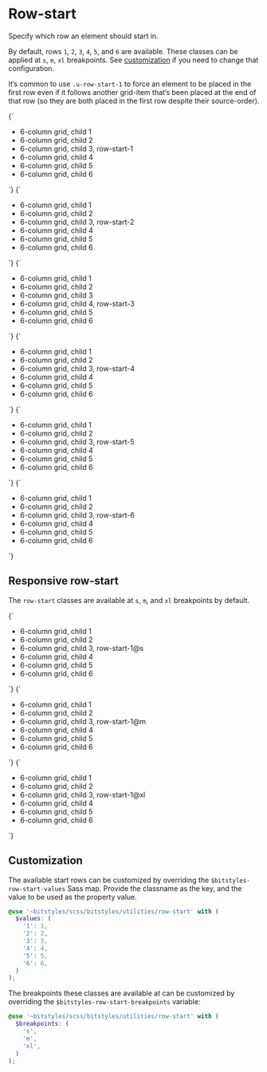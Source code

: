 
<Meta title="Utilities/row-start" />

# Row-start

Specify which row an element should start in.

By default, rows `1`, `2`, `3`, `4`, `5`, and `6` are available. These classes can be applied at `s`, `m`, `xl` breakpoints. See [customization](#customization) if you need to change that configuration.

It’s common to use `.u-row-start-1` to force an element to be placed in the first row even if it follows another grid-item that’s been placed at the end of that row (so they are both placed in the first row despite their source-order).

<Canvas isColumn>
  <Story name="u-row-start-1">
    {`
      <ul class="u-grid u-gap-l u-grid-cols-6 u-padding-m u-bg-grayscale-light-1u-list-none">
        <li class="u-bg-background u-padding-m a-card">6-column grid, child 1</li>
        <li class="u-bg-background u-padding-m a-card">6-column grid, child 2</li>
        <li class="u-bg-brand-2 u-padding-m a-card u-row-start-1">6-column grid, child 3, row-start-1</li>
        <li class="u-bg-background u-padding-m a-card">6-column grid, child 4</li>
        <li class="u-bg-background u-padding-m a-card">6-column grid, child 5</li>
        <li class="u-bg-background u-padding-m a-card">6-column grid, child 6</li>
      </ul>
    `}
  </Story>
  <Story name="u-row-start-2">
    {`
      <ul class="u-grid u-gap-l u-grid-cols-6 u-padding-m u-bg-grayscale-light-1u-list-none">
        <li class="u-bg-background u-padding-m a-card">6-column grid, child 1</li>
        <li class="u-bg-background u-padding-m a-card">6-column grid, child 2</li>
        <li class="u-bg-brand-2 u-padding-m a-card u-row-start-2">6-column grid, child 3, row-start-2</li>
        <li class="u-bg-background u-padding-m a-card">6-column grid, child 4</li>
        <li class="u-bg-background u-padding-m a-card">6-column grid, child 5</li>
        <li class="u-bg-background u-padding-m a-card">6-column grid, child 6</li>
      </ul>
    `}
  </Story>
  <Story name="u-row-start-3">
    {`
      <ul class="u-grid u-gap-l u-grid-cols-6 u-padding-m u-bg-grayscale-light-1u-list-none">
        <li class="u-bg-background u-padding-m a-card">6-column grid, child 1</li>
        <li class="u-bg-background u-padding-m a-card">6-column grid, child 2</li>
        <li class="u-bg-background u-padding-m a-card">6-column grid, child 3</li>
        <li class="u-bg-brand-2 u-padding-m a-card u-row-start-3">6-column grid, child 4, row-start-3</li>
        <li class="u-bg-background u-padding-m a-card">6-column grid, child 5</li>
        <li class="u-bg-background u-padding-m a-card">6-column grid, child 6</li>
      </ul>
    `}
  </Story>
  <Story name="u-row-start-4">
    {`
      <ul class="u-grid u-gap-l u-grid-cols-6 u-padding-m u-bg-grayscale-light-1u-list-none">
        <li class="u-bg-background u-padding-m a-card">6-column grid, child 1</li>
        <li class="u-bg-background u-padding-m a-card">6-column grid, child 2</li>
        <li class="u-bg-brand-2 u-padding-m a-card u-row-start-4">6-column grid, child 3, row-start-4</li>
        <li class="u-bg-background u-padding-m a-card">6-column grid, child 4</li>
        <li class="u-bg-background u-padding-m a-card">6-column grid, child 5</li>
        <li class="u-bg-background u-padding-m a-card">6-column grid, child 6</li>
      </ul>
    `}
  </Story>
  <Story name="u-row-start-5">
    {`
      <ul class="u-grid u-gap-l u-grid-cols-6 u-padding-m u-bg-grayscale-light-1u-list-none">
        <li class="u-bg-background u-padding-m a-card">6-column grid, child 1</li>
        <li class="u-bg-background u-padding-m a-card">6-column grid, child 2</li>
        <li class="u-bg-brand-2 u-padding-m a-card u-row-start-5">6-column grid, child 3, row-start-5</li>
        <li class="u-bg-background u-padding-m a-card">6-column grid, child 4</li>
        <li class="u-bg-background u-padding-m a-card">6-column grid, child 5</li>
        <li class="u-bg-background u-padding-m a-card">6-column grid, child 6</li>
      </ul>
    `}
  </Story>
  <Story name="u-row-start-6">
    {`
      <ul class="u-grid u-gap-l u-grid-cols-6 u-padding-m u-bg-grayscale-light-1u-list-none">
        <li class="u-bg-background u-padding-m a-card">6-column grid, child 1</li>
        <li class="u-bg-background u-padding-m a-card">6-column grid, child 2</li>
        <li class="u-bg-brand-2 u-padding-m a-card u-row-start-6">6-column grid, child 3, row-start-6</li>
        <li class="u-bg-background u-padding-m a-card">6-column grid, child 4</li>
        <li class="u-bg-background u-padding-m a-card">6-column grid, child 5</li>
        <li class="u-bg-background u-padding-m a-card">6-column grid, child 6</li>
      </ul>
    `}
  </Story>
</Canvas>

## Responsive row-start

The `row-start` classes are available at `s`, `m`, and `xl` breakpoints by default.

<Canvas isColumn>
  <Story name="u-row-start-2@s">
    {`
      <ul class="u-grid u-gap-l u-grid-cols-6 u-padding-m u-bg-grayscale-light-1u-list-none">
        <li class="u-bg-background u-padding-m a-card">6-column grid, child 1</li>
        <li class="u-bg-background u-padding-m a-card">6-column grid, child 2</li>
        <li class="u-bg-brand-2 u-padding-m a-card u-row-start-2@s">6-column grid, child 3, row-start-1@s</li>
        <li class="u-bg-background u-padding-m a-card">6-column grid, child 4</li>
        <li class="u-bg-background u-padding-m a-card">6-column grid, child 5</li>
        <li class="u-bg-background u-padding-m a-card">6-column grid, child 6</li>
      </ul>
    `}
  </Story>
  <Story name="u-row-start-2@m">
    {`
      <ul class="u-grid u-gap-l u-grid-cols-6 u-padding-m u-bg-grayscale-light-1u-list-none">
        <li class="u-bg-background u-padding-m a-card">6-column grid, child 1</li>
        <li class="u-bg-background u-padding-m a-card">6-column grid, child 2</li>
        <li class="u-bg-brand-2 u-padding-m a-card u-row-start-2@m">6-column grid, child 3, row-start-1@m</li>
        <li class="u-bg-background u-padding-m a-card">6-column grid, child 4</li>
        <li class="u-bg-background u-padding-m a-card">6-column grid, child 5</li>
        <li class="u-bg-background u-padding-m a-card">6-column grid, child 6</li>
      </ul>
    `}
  </Story>
  <Story name="u-row-start-2@xl">
    {`
      <ul class="u-grid u-gap-l u-grid-cols-6 u-padding-m u-bg-grayscale-light-1u-list-none">
        <li class="u-bg-background u-padding-m a-card">6-column grid, child 1</li>
        <li class="u-bg-background u-padding-m a-card">6-column grid, child 2</li>
        <li class="u-bg-brand-2 u-padding-m a-card u-row-start-2@xl">6-column grid, child 3, row-start-1@xl</li>
        <li class="u-bg-background u-padding-m a-card">6-column grid, child 4</li>
        <li class="u-bg-background u-padding-m a-card">6-column grid, child 5</li>
        <li class="u-bg-background u-padding-m a-card">6-column grid, child 6</li>
      </ul>
    `}
  </Story>
</Canvas>

## Customization

The available start rows can be customized by overriding the `$bitstyles-row-start-values` Sass map. Provide the classname as the key, and the value to be used as the property value.

```scss
@use '~bitstyles/scss/bitstyles/utilities/row-start' with (
  $values: (
    '1': 1,
    '2': 2,
    '3': 3,
    '4': 4,
    '5': 5,
    '6': 6,
  )
);
```

The breakpoints these classes are available at can be customized by overriding the `$bitstyles-row-start-breakpoints` variable:

```scss
@use '~bitstyles/scss/bitstyles/utilities/row-start' with (
  $breakpoints: (
    's',
    'm',
    'xl',
  )
);
```
